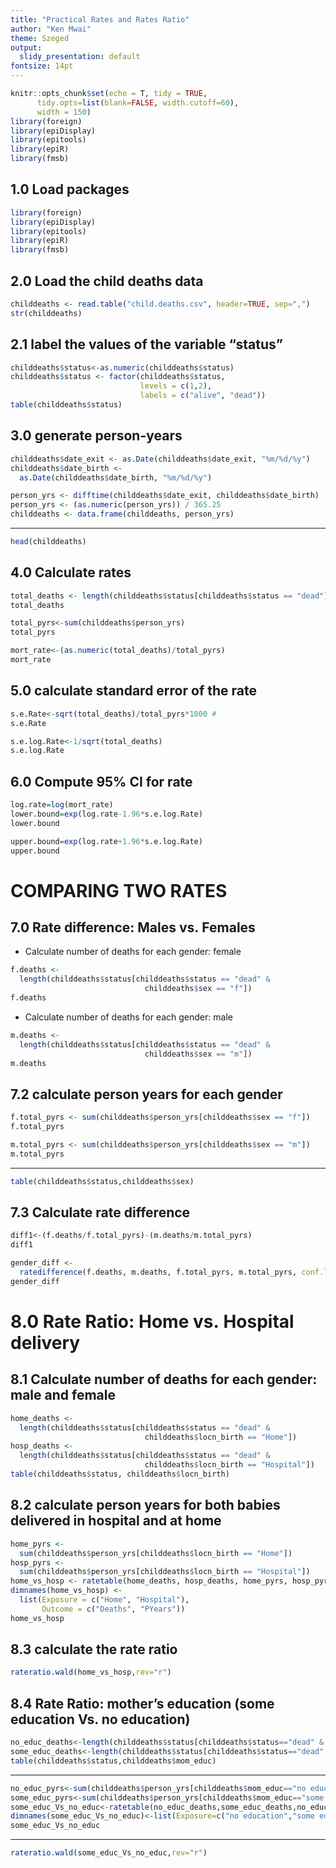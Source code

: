 ```yaml
---
title: "Practical Rates and Rates Ratio"
author: "Ken Mwai"
theme: Szeged
output:
  slidy_presentation: default
fontsize: 14pt
---
```


```r
knitr::opts_chunk$set(echo = T, tidy = TRUE, 
      tidy.opts=list(blank=FALSE, width.cutoff=60),
      width = 150)
library(foreign)
library(epiDisplay)
library(epitools)
library(epiR)
library(fmsb)
```

## 1.0 Load packages

```r
library(foreign)
library(epiDisplay)
library(epitools)
library(epiR)
library(fmsb)
```

## 2.0 Load the child deaths data
```r
childdeaths <- read.table("child.deaths.csv", header=TRUE, sep=",")
str(childdeaths)
```


## 2.1 label the values of the variable "status"

```r
childdeaths$status<-as.numeric(childdeaths$status)
childdeaths$status <- factor(childdeaths$status,
                             levels = c(1,2),
                             labels = c("alive", "dead"))
table(childdeaths$status)
```


## 3.0 generate person-years


```r
childdeaths$date_exit <- as.Date(childdeaths$date_exit, "%m/%d/%y")
childdeaths$date_birth <-
  as.Date(childdeaths$date_birth, "%m/%d/%y")

person_yrs <- difftime(childdeaths$date_exit, childdeaths$date_birth)
person_yrs <- (as.numeric(person_yrs)) / 365.25
childdeaths <- data.frame(childdeaths, person_yrs)

```


***
```r
head(childdeaths)
```

## 4.0 Calculate rates

```r
total_deaths <- length(childdeaths$status[childdeaths$status == "dead"])
total_deaths
```


```r
total_pyrs<-sum(childdeaths$person_yrs)
total_pyrs
```


```r
mort_rate<-(as.numeric(total_deaths)/total_pyrs)
mort_rate
```


## 5.0 calculate standard error of the rate

```r
s.e.Rate<-sqrt(total_deaths)/total_pyrs*1000 # 
s.e.Rate
```


```r
s.e.log.Rate<-1/sqrt(total_deaths)
s.e.log.Rate
```


## 6.0 Compute 95% CI for rate

```r
log.rate=log(mort_rate)
lower.bound=exp(log.rate-1.96*s.e.log.Rate)
lower.bound
```


```r
upper.bound=exp(log.rate+1.96*s.e.log.Rate)
upper.bound
```


# COMPARING TWO RATES

## 7.0 Rate difference: Males vs. Females

- Calculate number of deaths for each gender: female

```r
f.deaths <-
  length(childdeaths$status[childdeaths$status == "dead" &
                              childdeaths$sex == "f"])
f.deaths
```

- Calculate number of deaths for each gender: male 

```r
m.deaths <-
  length(childdeaths$status[childdeaths$status == "dead" &
                              childdeaths$sex == "m"])
m.deaths
```


## 7.2  calculate person years for each gender

```r
f.total_pyrs <- sum(childdeaths$person_yrs[childdeaths$sex == "f"])
f.total_pyrs
```


```r
m.total_pyrs <- sum(childdeaths$person_yrs[childdeaths$sex == "m"])
m.total_pyrs
```


***

```r
table(childdeaths$status,childdeaths$sex)
```

## 7.3 Calculate rate difference

```r
diff1<-(f.deaths/f.total_pyrs)-(m.deaths/m.total_pyrs)
diff1
```

```r
gender_diff <-
  ratedifference(f.deaths, m.deaths, f.total_pyrs, m.total_pyrs, conf.level =0.95)
gender_diff
```

# 8.0 Rate Ratio: Home vs. Hospital delivery

## 8.1 Calculate number of deaths for each gender: male and female

```r
home_deaths <-
  length(childdeaths$status[childdeaths$status == "dead" &
                              childdeaths$locn_birth == "Home"])
hosp_deaths <-
  length(childdeaths$status[childdeaths$status == "dead" &
                              childdeaths$locn_birth == "Hospital"])
table(childdeaths$status, childdeaths$locn_birth)
```

## 8.2  calculate person years for both babies delivered in hospital and at home

```r
home_pyrs <-
  sum(childdeaths$person_yrs[childdeaths$locn_birth == "Home"])
hosp_pyrs <-
  sum(childdeaths$person_yrs[childdeaths$locn_birth == "Hospital"])
home_vs_hosp <- ratetable(home_deaths, hosp_deaths, home_pyrs, hosp_pyrs)
dimnames(home_vs_hosp) <-
  list(Exposure = c("Home", "Hospital"),
       Outcome = c("Deaths", "PYears"))
home_vs_hosp
```

## 8.3  calculate the rate ratio

```r
rateratio.wald(home_vs_hosp,rev="r")
```

## 8.4 Rate Ratio: mother's education (some education Vs. no education)

```r
no_educ_deaths<-length(childdeaths$status[childdeaths$status=="dead" & childdeaths$mom_educ=="no education"])
some_educ_deaths<-length(childdeaths$status[childdeaths$status=="dead" & childdeaths$mom_educ=="some education"])
table(childdeaths$status,childdeaths$mom_educ)

```


***

```r
no_educ_pyrs<-sum(childdeaths$person_yrs[childdeaths$mom_educ=="no education"])
some_educ_pyrs<-sum(childdeaths$person_yrs[childdeaths$mom_educ=="some education"])
some_educ_Vs_no_educ<-ratetable(no_educ_deaths,some_educ_deaths,no_educ_pyrs,some_educ_pyrs)
dimnames(some_educ_Vs_no_educ)<-list(Exposure=c("no education","some education"), Outcome=c("Deaths","PYears"))
some_educ_Vs_no_educ
```

***


```r
rateratio.wald(some_educ_Vs_no_educ,rev="r")
```
